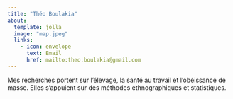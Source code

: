 ```yaml
---
title: "Théo Boulakia"
about:
  template: jolla
  image: "map.jpeg"
  links:
    - icon: envelope
      text: Email
      href: mailto:theo.boulakia@gmail.com
---
```


Mes recherches portent sur l'élevage, la santé au travail et l'obéissance de masse. Elles s'appuient sur des méthodes ethnographiques et statistiques.